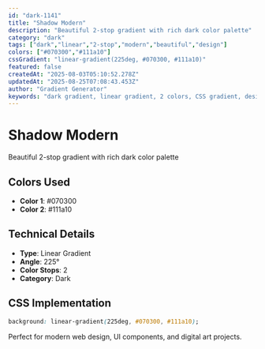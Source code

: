```yaml
---
id: "dark-1141"
title: "Shadow Modern"
description: "Beautiful 2-stop gradient with rich dark color palette"
category: "dark"
tags: ["dark","linear","2-stop","modern","beautiful","design"]
colors: ["#070300","#111a10"]
cssGradient: "linear-gradient(225deg, #070300, #111a10)"
featured: false
createdAt: "2025-08-03T05:10:52.278Z"
updatedAt: "2025-08-25T07:08:43.453Z"
author: "Gradient Generator"
keywords: "dark gradient, linear gradient, 2 colors, CSS gradient, design, #070300, #111a10"
---
```


# Shadow Modern

Beautiful 2-stop gradient with rich dark color palette

## Colors Used
- **Color 1**: #070300
- **Color 2**: #111a10

## Technical Details
- **Type**: Linear Gradient
- **Angle**: 225°
- **Color Stops**: 2
- **Category**: Dark

## CSS Implementation
```css
background: linear-gradient(225deg, #070300, #111a10);
```

Perfect for modern web design, UI components, and digital art projects.
